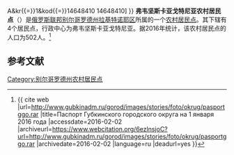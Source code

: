 {{Infobox Settlement
| official_name = 弗韦坚斯卡亚戈特尼亚农村居民点
| native_name = Введено-Готнянское сельское поселение
| settlement_type = [[农村居民点|农村居民点]]
| subdivision_type = [[国家|国家]]
| subdivision_type1 = [[州_(俄罗斯)|州]]
| subdivision_type2 = [[区_(苏联)|区]]
| subdivision_name = {{RUS}}
| subdivision_name1 = [[别尔哥罗德州|别尔哥罗德州]]
| subdivision_name2 = [[拉基特诺耶区|拉基特诺耶区]]
| seat_type = 行政中心
| seat = 弗韦坚斯卡亚戈特尼亚
| population_as_of=2016
| population_footnotes = <ref name=stat />
| population_total = 502
| coordinates_display = inline,title
| latd = 50 | latm = 44 | lats = 30 | latNS = N
| longd = 35 | longm = 53 | longs = 37 | longEW = E
| timezone = [[莫斯科时间|MSK]]
| utc_offset = +3
| blank_name = [[俄罗斯市政土地区划代码|OKTMO编码]]
| blank_info = [http://classif.spb.ru/classificators/view/tma.php?st{{=}}A&kr{{=}}1&kod{{=}}14648410 14648410]
}}
'''弗韦坚斯卡亚戈特尼亚农村居民点'''（{{lang-ru|Введено-Готнянское сельское поселение}}）是[[俄罗斯联邦|俄罗斯联邦]][[别尔哥罗德州|别尔哥罗德州]][[拉基特诺耶区|拉基特诺耶区]]所属的一个[[农村居民点|农村居民点]]。其下辖有4个居民点，行政中心为弗韦坚斯卡亚戈特尼亚。据2016年统计，该农村居民点的人口为502人。<ref name=stat>{{ cite web |url=http://www.gubkinadm.ru/gorod/images/stories/foto/okrug/pasportggo.rar |title=Паспорт Губкинского городского округа на 1 января 2016 года |accessdate=2016-02-02 |archiveurl=https://www.webcitation.org/6ezlnsjoC?url=http://www.gubkinadm.ru/gorod/images/stories/foto/okrug/pasportggo.rar |archivedate=2016-02-02 |language=ru |deadurl=yes }}</ref>

== 参考文献 ==
{{reflist}}

{{Russia-stub}}

[[Category:别尔哥罗德州农村居民点|Category:别尔哥罗德州农村居民点]]